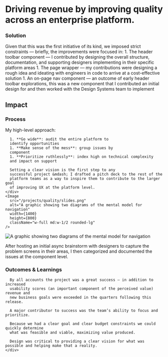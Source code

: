 
# Driving revenue by improving quality across an enterprise platform.

<Device
  variant="slider"
  beforeSrc="/projects/quality/main-before.png"
  afterSrc="/projects/quality/main-after.png"
  afterAlt="comparison of the old and new nav interfaces"
  width={1400}
  height={800}
  className="my-16 col-span-full lg:!col-start-2"
  caption='Comparing the old and new header components in sitebuilder &mdash; helping users focus on their tasks by making the UI more efficient'
/>

<div className="mt-40" />

<Summary
  problem={
    'Revenue had lagged for consecutive quarters following a major release, new customer growth was notably stagnant. \n The biggest problem was the lack of a cohesive vision for how to solve the myriad of UX issues across the platform.'
  }
  role={
    'As Product Design lead, I collaborated with the Technical lead and PM to develop a strategy, ideating in tight feedback loops through execution. \n I consulted with Product Designers while building requirements and coached them through applying improvements in their specific platform areas.'
  }
  contributions={[
    'Workshop facilitation',
    'UX and UI Design',
    'Prototyping and Usability Testing',
    'Quality Assurance',
  ]}
/>

<div className="grid grid-cols-subgrid gap-8 mt-40">
  <h3 className="small-caps max-md:col-span-5">Solution</h3>
  <div className="lg:col-start-2 mb-16 col-span-6 2xl:col-span-4">
    Given that this was the first initiative of its kind, we imposed strict constraints &mdash; briefly, the improvements were focused in:
    1. The header toolbar component &mdash; I contributed by designing the overall structure, documentation, and supporting designers implementing in their specific platform areas
    1. The page wrapper &mdash; my contributions were designing a rough idea and ideating with engineers in code to arrive at a cost-effective solution
    1. An on-page nav component &mdash; an outcome of early header toolbar explorations, this was a new component that I contributed an initial design for and then worked with the Design Systems team to implement

  </div>

</div>

<div className="grid grid-cols-subgrid gap-8 mt-32">
  <h2 className="small-caps max-lg:col-span-5 mt-6">Impact</h2>
  <div className="flex flex-col sm:flex-row gap-4 md:gap-8 flex-wrap col-span-full lg:col-span-8">
    <ImpactCard
      className="flex-1 md:w-1/3"
      title="Reduced Support Costs"
      importantNumber={10}
      icon={ArrowDown}
      content="YoY reduction in support tickets for quarter following release"
    />
    <ImpactCard
      className="flex-1 md:w-1/3"
      title="Perceived Value"
      importantNumber={30}
      content="Employing Design strategically to provide value"
    />
    <ImpactCard
      className="flex-1 md:w-1/3"
      title="Revenue Growth"
      importantNumber={54}
      content="Exceeded revenue goals for new business"
    />
  </div>
</div>

<Device
  variant="slider"
  beforeSrc="/projects/quality/commerce-before.png"
  afterSrc="/projects/quality/commerce-after.png"
  afterAlt="comparison of the old and new nav interfaces"
  width={1400}
  height={800}
  className="my-16 col-span-full lg:!col-start-2"
  caption='Comparing the old page layout and header components in a dense UI &mdash; increasing the density helped users achieve tasks faster and more efficiently'
/>

<Device
  variant="tabs"
  beforeSrc="/projects/quality/admin-before.png"
  afterSrc="/projects/quality/admin-after.png"
  afterAlt="comparison of the old and new nav interfaces"
  width={1400}
  height={800}
  className="my-16 col-span-full lg:!col-start-2"
  caption='The new onpage nav component eliminated the unfortunately common pattern of stacked tabs &mdash; a critical dependency for improving the header toolbar'
/>

<div className="grid grid-cols-subgrid gap-8 mt-40">
  <h3 className="small-caps max-md:col-span-5">Process</h3>
  <div className="col-span-8 flex max-md:flex-col gap-8">
    <div className="w-full md:w-1/2">
      My high-level approach: 
      
      1. **Go wide**: audit the entire platform to
      identify opportunities 
      1. **Make sense of the mess**: group issues by
      component 
      1. **Prioritize ruthlessly**: index high on technical complexity
      and impact on support 
      
      Setting a clear vision is the first step to any
      successful project &mdash; I drafted a pitch deck to the rest of the
      platform teams as a way to inspire them to contribute to the larger goal
      of improving UX at the platform level.
    </div>
    <Image
      src="/projects/quality/slides.png"
      alt="A graphic showing two diagrams of the mental model for navigation"
      width={1400}
      height={800}
      className="w-full md:w-1/2 rounded-lg"
    />
  </div>
</div>

<Image
  src="/projects/quality/audit.png"
  alt="A graphic showing two diagrams of the mental model for navigation"
  width={1400}
  height={800}
  className="my-8 !col-span-full rounded-lg"
/>

<div className="lg:!col-start-2 !col-span-4">
  After hosting an initial async brainstorm with designers to capture the
  problem screens in their areas, I then categorized and documented the issues
  at the component level.
</div>

<div className="grid grid-cols-subgrid gap-8 my-40">
  <div className="col-span-full lg:col-span-4 lg:col-start-2">
      <h3 className="small-caps my-8">Outcomes & Learnings</h3>

      By all accounts the project was a great success — in addition to increased
      usability scores (an important component of the perceived value) revenue and
      new business goals were exceeded in the quarters following this release.

      A major contributor to success was the team’s ability to focus and prioritize.

      Because we had a clear goal and clear budget constraints we could quickly determine
      what was feasible and viable, maximizing value produced.

      Design was critical to providing a clear vision for what was possible and helping make that a reality.
    </div>

</div>

<Projects variant="next" />